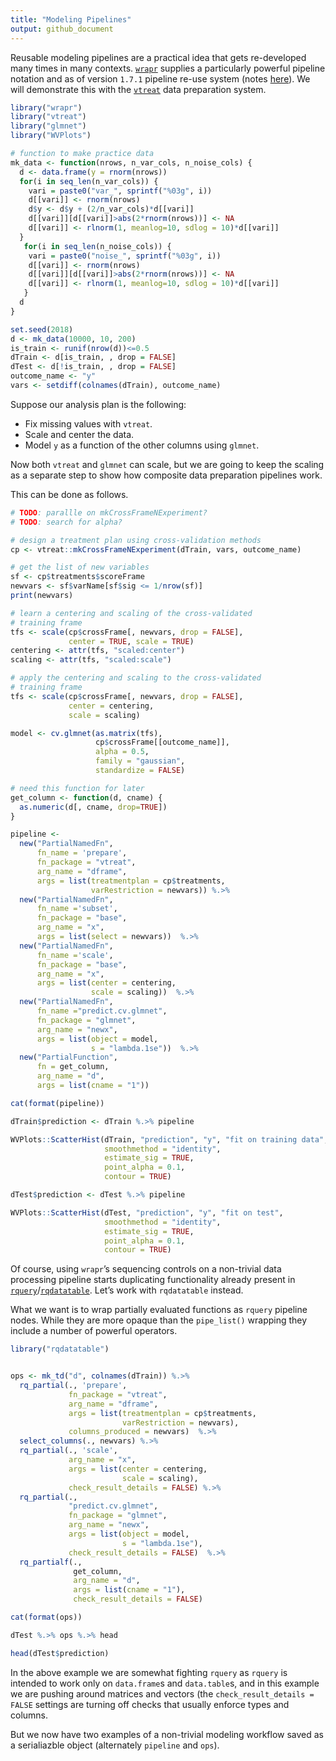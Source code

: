 ```yaml
---
title: "Modeling Pipelines"
output: github_document
---
```


Reusable modeling pipelines are a practical idea that gets re-developed many times in many contexts.  [`wrapr`](https://github.com/WinVector/wrapr)  supplies a particularly powerful pipeline notation and as of version `1.7.1` pipeline re-use system (notes [here](https://winvector.github.io/wrapr/articles/Function_Objects.html)).  We will demonstrate this with the [`vtreat`](https://github.com/WinVector/vtreat) data preparation system.

```r
library("wrapr")
library("vtreat")
library("glmnet")
library("WVPlots")

# function to make practice data
mk_data <- function(nrows, n_var_cols, n_noise_cols) {
  d <- data.frame(y = rnorm(nrows))
  for(i in seq_len(n_var_cols)) {
    vari = paste0("var_", sprintf("%03g", i))
    d[[vari]] <- rnorm(nrows)
    d$y <- d$y + (2/n_var_cols)*d[[vari]]
    d[[vari]][d[[vari]]>abs(2*rnorm(nrows))] <- NA
    d[[vari]] <- rlnorm(1, meanlog=10, sdlog = 10)*d[[vari]]
  }
   for(i in seq_len(n_noise_cols)) {
    vari = paste0("noise_", sprintf("%03g", i))
    d[[vari]] <- rnorm(nrows)
    d[[vari]][d[[vari]]>abs(2*rnorm(nrows))] <- NA
    d[[vari]] <- rlnorm(1, meanlog=10, sdlog = 10)*d[[vari]]
   }
  d
}

set.seed(2018)
d <- mk_data(10000, 10, 200)
is_train <- runif(nrow(d))<=0.5
dTrain <- d[is_train, , drop = FALSE]
dTest <- d[!is_train, , drop = FALSE]
outcome_name <- "y"
vars <- setdiff(colnames(dTrain), outcome_name)
```

Suppose our analysis plan is the following:

 * Fix missing values with `vtreat`.
 * Scale and center the data.
 * Model `y` as a function of the other columns using `glmnet`.

Now both `vtreat` and `glmnet` can scale, but we are going to keep the scaling
as a separate step to show how composite data preparation pipelines work.

This can be done as follows.

```r
# TODO: parallle on mkCrossFrameNExperiment?
# TODO: search for alpha?

# design a treatment plan using cross-validation methods
cp <- vtreat::mkCrossFrameNExperiment(dTrain, vars, outcome_name)

# get the list of new variables
sf <- cp$treatments$scoreFrame
newvars <- sf$varName[sf$sig <= 1/nrow(sf)]
print(newvars)

# learn a centering and scaling of the cross-validated 
# training frame
tfs <- scale(cp$crossFrame[, newvars, drop = FALSE], 
             center = TRUE, scale = TRUE)
centering <- attr(tfs, "scaled:center")
scaling <- attr(tfs, "scaled:scale")

# apply the centering and scaling to the cross-validated 
# training frame
tfs <- scale(cp$crossFrame[, newvars, drop = FALSE],
             center = centering,
             scale = scaling)

model <- cv.glmnet(as.matrix(tfs), 
                   cp$crossFrame[[outcome_name]],
                   alpha = 0.5,
                   family = "gaussian", 
                   standardize = FALSE)

# need this function for later
get_column <- function(d, cname) {
  as.numeric(d[, cname, drop=TRUE])
}

pipeline <-
  new("PartialNamedFn",
      fn_name = 'prepare',
      fn_package = "vtreat",
      arg_name = "dframe", 
      args = list(treatmentplan = cp$treatments,
                  varRestriction = newvars)) %.>%
  new("PartialNamedFn",
      fn_name ='subset',
      fn_package = "base",
      arg_name = "x",
      args = list(select = newvars))  %.>%
  new("PartialNamedFn",
      fn_name ='scale',
      fn_package = "base",
      arg_name = "x",
      args = list(center = centering,
                  scale = scaling))  %.>%
  new("PartialNamedFn",
      fn_name ="predict.cv.glmnet",
      fn_package = "glmnet",
      arg_name = "newx",
      args = list(object = model,
                  s = "lambda.1se"))  %.>%
  new("PartialFunction",
      fn = get_column,
      arg_name = "d",
      args = list(cname = "1"))

cat(format(pipeline))

dTrain$prediction <- dTrain %.>% pipeline

WVPlots::ScatterHist(dTrain, "prediction", "y", "fit on training data",
                     smoothmethod = "identity",
                     estimate_sig = TRUE,
                     point_alpha = 0.1,
                     contour = TRUE)

dTest$prediction <- dTest %.>% pipeline

WVPlots::ScatterHist(dTest, "prediction", "y", "fit on test",
                     smoothmethod = "identity",
                     estimate_sig = TRUE,
                     point_alpha = 0.1,
                     contour = TRUE)
```

Of course, using `wrapr`'s sequencing controls on a non-trivial data processing pipeline starts duplicating functionality already present in [`rquery`](https://github.com/WinVector/rquery)/[`rqdatatable`](https://github.com/WinVector/rqdatatable/).  Let's work with `rqdatatable` instead.

What we want is to wrap partially evaluated functions as `rquery` pipeline nodes. While they are more opaque than the `pipe_list()` wrapping they include a number of powerful operators.

```r
library("rqdatatable")


ops <- mk_td("d", colnames(dTrain)) %.>%
  rq_partial(., 'prepare',
             fn_package = "vtreat",
             arg_name = "dframe", 
             args = list(treatmentplan = cp$treatments,
                         varRestriction = newvars),
             columns_produced = newvars)  %.>%
  select_columns(., newvars) %.>%
  rq_partial(., 'scale',
             arg_name = "x", 
             args = list(center = centering,
                         scale = scaling),
             check_result_details = FALSE) %.>%
  rq_partial(.,
             "predict.cv.glmnet",
             fn_package = "glmnet",
             arg_name = "newx",
             args = list(object = model,
                         s = "lambda.1se"),
             check_result_details = FALSE)  %.>%
  rq_partialf(.,
              get_column,
              arg_name = "d",
              args = list(cname = "1"),
              check_result_details = FALSE) 

cat(format(ops))

dTest %.>% ops %.>% head

head(dTest$prediction)
```

In the above example we are somewhat fighting `rquery` as `rquery` is intended to work only on `data.frame`s and `data.table`s, and in this example we are pushing around matrices and vectors (the `check_result_details = FALSE` settings are turning off checks that usually enforce types and columns.

But we now have two examples of a non-trivial modeling workflow saved as a serialiazble object (alternately `pipeline` and `ops`).
